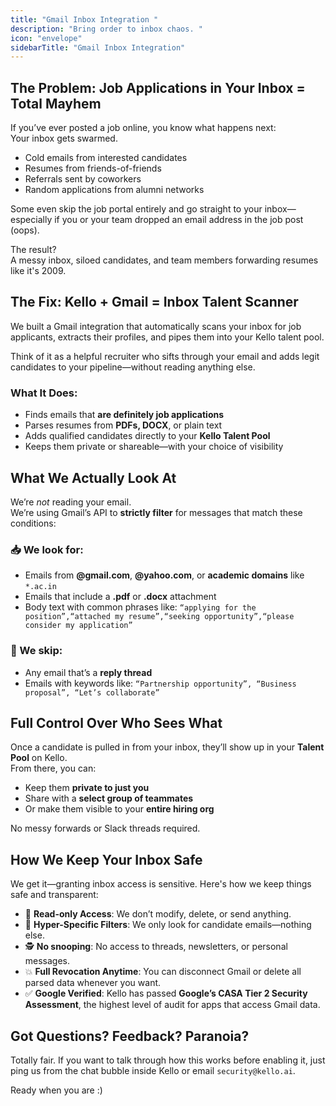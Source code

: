 ```yaml
---
title: "Gmail Inbox Integration "
description: "Bring order to inbox chaos. "
icon: "envelope"
sidebarTitle: "Gmail Inbox Integration"
---
```


## The Problem: Job Applications in Your Inbox = Total Mayhem

If you’ve ever posted a job online, you know what happens next:\
Your inbox gets swarmed.

- Cold emails from interested candidates
- Resumes from friends-of-friends
- Referrals sent by coworkers
- Random applications from alumni networks

Some even skip the job portal entirely and go straight to your inbox—especially if you or your team dropped an email address in the job post (oops).

The result?\
A messy inbox, siloed candidates, and team members forwarding resumes like it's 2009.

## The Fix: Kello \+ Gmail = Inbox Talent Scanner

We built a Gmail integration that automatically scans your inbox for job applicants, extracts their profiles, and pipes them into your Kello talent pool.

Think of it as a helpful recruiter who sifts through your email and adds legit candidates to your pipeline—without reading anything else.

### What It Does:

- Finds emails that **are definitely job applications**
- Parses resumes from **PDFs, DOCX**, or plain text
- Adds qualified candidates directly to your **Kello Talent Pool**
- Keeps them private or shareable—with your choice of visibility

## What We Actually Look At

We’re _not_ reading your email.\
We’re using Gmail’s API to **strictly filter** for messages that match these conditions:

### 📥 We look for:

- Emails from **@gmail.com**, **@yahoo.com**, or **academic domains** like `*.ac.in`
- Emails that include a **.pdf** or **.docx** attachment
- Body text with common phrases like: `“applying for the position”,“attached my resume”,“seeking opportunity”,“please consider my application”`

### 🛑 We skip:

- Any email that’s a **reply thread**
- Emails with keywords like: `“Partnership opportunity”, “Business proposal”, “Let’s collaborate”`

## Full Control Over Who Sees What

Once a candidate is pulled in from your inbox, they’ll show up in your **Talent Pool** on Kello.\
From there, you can:

- Keep them **private to just you**
- Share with a **select group of teammates**
- Or make them visible to your **entire hiring org**

No messy forwards or Slack threads required.

## How We Keep Your Inbox Safe

We get it—granting inbox access is sensitive. Here's how we keep things safe and transparent:

- 🔐 **Read-only Access**: We don’t modify, delete, or send anything.
- 🎯 **Hyper-Specific Filters**: We only look for candidate emails—nothing else.
- 🕵️ **No snooping**: No access to threads, newsletters, or personal messages.
- 💥 **Full Revocation Anytime**: You can disconnect Gmail or delete all parsed data whenever you want.
- ✅ **Google Verified**: Kello has passed **Google’s CASA Tier 2 Security Assessment**, the highest level of audit for apps that access Gmail data.

## Got Questions? Feedback? Paranoia?

Totally fair. If you want to talk through how this works before enabling it, just ping us from the chat bubble inside Kello or email `security@kello.ai`.

Ready when you are :)
